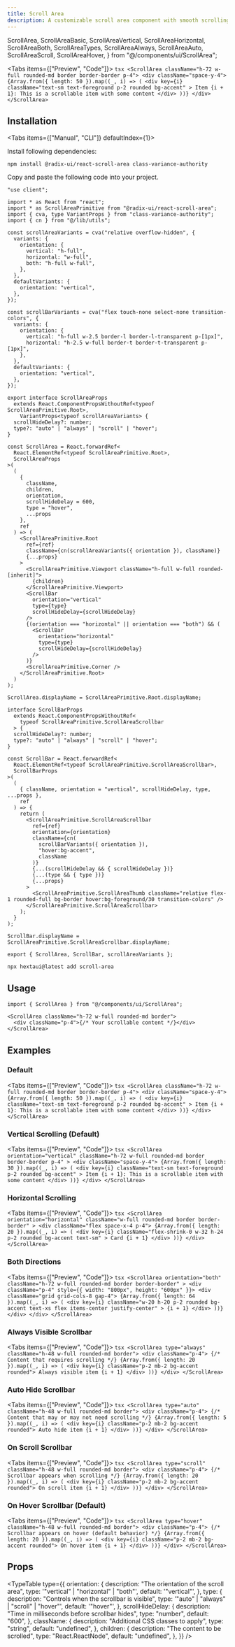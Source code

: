 ```yaml
---
title: Scroll Area
description: A customizable scroll area component with smooth scrolling and accessible scrollbars.
---
```




  ScrollArea,
  ScrollAreaBasic,
  ScrollAreaVertical,
  ScrollAreaHorizontal,
  ScrollAreaBoth,
  ScrollAreaTypes,
  ScrollAreaAlways,
  ScrollAreaAuto,
  ScrollAreaScroll,
  ScrollAreaHover,
} from "@/components/ui/ScrollArea";

<Tabs items={["Preview", "Code"]}>
  <Tab value="Preview">
    <PreviewContainer>
      <ScrollAreaBasic />
    </PreviewContainer>
  </Tab>
  <Tab value="Code">
    ```tsx
    <ScrollArea className="h-72 w-full rounded-md border border-border p-4">
      <div className="space-y-4">
        {Array.from({ length: 50 }).map((_, i) => (
          <div
            key={i}
            className="text-sm text-foreground p-2 rounded bg-accent"
          >
            Item {i + 1}: This is a scrollable item with some content
          </div>
        ))}
      </div>
    </ScrollArea>
    ```
  </Tab>
</Tabs>

## Installation

<Tabs items={["Manual", "CLI"]} defaultIndex={1}>
<Tab value="Manual">

Install following dependencies:

```package-install
npm install @radix-ui/react-scroll-area class-variance-authority
```

Copy and paste the following code into your project.

```tsx title="components/ui/scroll-area.tsx"
"use client";

import * as React from "react";
import * as ScrollAreaPrimitive from "@radix-ui/react-scroll-area";
import { cva, type VariantProps } from "class-variance-authority";
import { cn } from "@/lib/utils";

const scrollAreaVariants = cva("relative overflow-hidden", {
  variants: {
    orientation: {
      vertical: "h-full",
      horizontal: "w-full",
      both: "h-full w-full",
    },
  },
  defaultVariants: {
    orientation: "vertical",
  },
});

const scrollBarVariants = cva("flex touch-none select-none transition-colors", {
  variants: {
    orientation: {
      vertical: "h-full w-2.5 border-l border-l-transparent p-[1px]",
      horizontal: "h-2.5 w-full border-t border-t-transparent p-[1px]",
    },
  },
  defaultVariants: {
    orientation: "vertical",
  },
});

export interface ScrollAreaProps
  extends React.ComponentPropsWithoutRef<typeof ScrollAreaPrimitive.Root>,
    VariantProps<typeof scrollAreaVariants> {
  scrollHideDelay?: number;
  type?: "auto" | "always" | "scroll" | "hover";
}

const ScrollArea = React.forwardRef<
  React.ElementRef<typeof ScrollAreaPrimitive.Root>,
  ScrollAreaProps
>(
  (
    {
      className,
      children,
      orientation,
      scrollHideDelay = 600,
      type = "hover",
      ...props
    },
    ref
  ) => (
    <ScrollAreaPrimitive.Root
      ref={ref}
      className={cn(scrollAreaVariants({ orientation }), className)}
      {...props}
    >
      <ScrollAreaPrimitive.Viewport className="h-full w-full rounded-[inherit]">
        {children}
      </ScrollAreaPrimitive.Viewport>
      <ScrollBar
        orientation="vertical"
        type={type}
        scrollHideDelay={scrollHideDelay}
      />
      {(orientation === "horizontal" || orientation === "both") && (
        <ScrollBar
          orientation="horizontal"
          type={type}
          scrollHideDelay={scrollHideDelay}
        />
      )}
      <ScrollAreaPrimitive.Corner />
    </ScrollAreaPrimitive.Root>
  )
);

ScrollArea.displayName = ScrollAreaPrimitive.Root.displayName;

interface ScrollBarProps
  extends React.ComponentPropsWithoutRef<
    typeof ScrollAreaPrimitive.ScrollAreaScrollbar
  > {
  scrollHideDelay?: number;
  type?: "auto" | "always" | "scroll" | "hover";
}

const ScrollBar = React.forwardRef<
  React.ElementRef<typeof ScrollAreaPrimitive.ScrollAreaScrollbar>,
  ScrollBarProps
>(
  (
    { className, orientation = "vertical", scrollHideDelay, type, ...props },
    ref
  ) => {
    return (
      <ScrollAreaPrimitive.ScrollAreaScrollbar
        ref={ref}
        orientation={orientation}
        className={cn(
          scrollBarVariants({ orientation }),
          "hover:bg-accent",
          className
        )}
        {...(scrollHideDelay && { scrollHideDelay })}
        {...(type && { type })}
        {...props}
      >
        <ScrollAreaPrimitive.ScrollAreaThumb className="relative flex-1 rounded-full bg-border hover:bg-foreground/30 transition-colors" />
      </ScrollAreaPrimitive.ScrollAreaScrollbar>
    );
  }
);

ScrollBar.displayName = ScrollAreaPrimitive.ScrollAreaScrollbar.displayName;

export { ScrollArea, ScrollBar, scrollAreaVariants };
```

</Tab>
<Tab value="CLI">

```package-install
npx hextaui@latest add scroll-area
```

</Tab>
</Tabs>

## Usage

```tsx
import { ScrollArea } from "@/components/ui/ScrollArea";
```

```tsx
<ScrollArea className="h-72 w-full rounded-md border">
  <div className="p-4">{/* Your scrollable content */}</div>
</ScrollArea>
```

## Examples

### Default

<Tabs items={["Preview", "Code"]}>
  <Tab value="Preview">
    <PreviewContainer>
      <ScrollAreaBasic />
    </PreviewContainer>
  </Tab>
  <Tab value="Code">
    ```tsx
    <ScrollArea className="h-72 w-full rounded-md border border-border p-4">
      <div className="space-y-4">
        {Array.from({ length: 50 }).map((_, i) => (
          <div
            key={i}
            className="text-sm text-foreground p-2 rounded bg-accent"
          >
            Item {i + 1}: This is a scrollable item with some content
          </div>
        ))}
      </div>
    </ScrollArea>
    ```
  </Tab>
</Tabs>

### Vertical Scrolling (Default)

<Tabs items={["Preview", "Code"]}>
  <Tab value="Preview">
    <PreviewContainer>
      <ScrollAreaVertical />
    </PreviewContainer>
  </Tab>
  <Tab value="Code">
    ```tsx
    <ScrollArea
      orientation="vertical"
      className="h-72 w-full rounded-md border border-border p-4"
    >
      <div className="space-y-4">
        {Array.from({ length: 30 }).map((_, i) => (
          <div
            key={i}
            className="text-sm text-foreground p-2 rounded bg-accent"
          >
            Item {i + 1}: This is a scrollable item with some content
          </div>
        ))}
      </div>
    </ScrollArea>
    ```
  </Tab>
</Tabs>

### Horizontal Scrolling

<Tabs items={["Preview", "Code"]}>
  <Tab value="Preview">
    <PreviewContainer>
      <ScrollAreaHorizontal />
    </PreviewContainer>
  </Tab>
  <Tab value="Code">
    ```tsx
    <ScrollArea
      orientation="horizontal"
      className="w-full rounded-md border border-border"
    >
      <div className="flex space-x-4 p-4">
        {Array.from({ length: 20 }).map((_, i) => (
          <div
            key={i}
            className="flex-shrink-0 w-32 h-24 p-2 rounded bg-accent text-sm"
          >
            Card {i + 1}
          </div>
        ))}
      </div>
    </ScrollArea>
    ```
  </Tab>
</Tabs>

### Both Directions

<Tabs items={["Preview", "Code"]}>
  <Tab value="Preview">
    <PreviewContainer>
      <ScrollAreaBoth />
    </PreviewContainer>
  </Tab>
  <Tab value="Code">
    ```tsx
    <ScrollArea
      orientation="both"
      className="h-72 w-full rounded-md border border-border"
    >
      <div className="p-4" style={{ width: "800px", height: "600px" }}>
        <div className="grid grid-cols-8 gap-4">
          {Array.from({ length: 64 }).map((_, i) => (
            <div
              key={i}
              className="w-20 h-20 p-2 rounded bg-accent text-xs flex items-center justify-center"
            >
              {i + 1}
            </div>
          ))}
        </div>
      </div>
    </ScrollArea>
    ```
  </Tab>
</Tabs>

### Always Visible Scrollbar

<Tabs items={["Preview", "Code"]}>
  <Tab value="Preview">
    <PreviewContainer>
      <ScrollAreaAlways />
    </PreviewContainer>
  </Tab>
  <Tab value="Code">
    ```tsx
    <ScrollArea type="always" className="h-48 w-full rounded-md border">
      <div className="p-4">
        {/* Content that requires scrolling */}
        {Array.from({ length: 20 }).map((_, i) => (
          <div key={i} className="p-2 mb-2 bg-accent rounded">
            Always visible item {i + 1}
          </div>
        ))}
      </div>
    </ScrollArea>
    ```
  </Tab>
</Tabs>

### Auto Hide Scrollbar

<Tabs items={["Preview", "Code"]}>
  <Tab value="Preview">
    <PreviewContainer>
      <ScrollAreaAuto />
    </PreviewContainer>
  </Tab>
  <Tab value="Code">
    ```tsx
    <ScrollArea type="auto" className="h-48 w-full rounded-md border">
      <div className="p-4">
        {/* Content that may or may not need scrolling */}
        {Array.from({ length: 5 }).map((_, i) => (
          <div key={i} className="p-2 mb-2 bg-accent rounded">
            Auto hide item {i + 1}
          </div>
        ))}
      </div>
    </ScrollArea>
    ```
  </Tab>
</Tabs>

### On Scroll Scrollbar

<Tabs items={["Preview", "Code"]}>
  <Tab value="Preview">
    <PreviewContainer>
      <ScrollAreaScroll />
    </PreviewContainer>
  </Tab>
  <Tab value="Code">
    ```tsx
    <ScrollArea type="scroll" className="h-48 w-full rounded-md border">
      <div className="p-4">
        {/* Scrollbar appears when scrolling */}
        {Array.from({ length: 20 }).map((_, i) => (
          <div key={i} className="p-2 mb-2 bg-accent rounded">
            On scroll item {i + 1}
          </div>
        ))}
      </div>
    </ScrollArea>
    ```
  </Tab>
</Tabs>

### On Hover Scrollbar (Default)

<Tabs items={["Preview", "Code"]}>
  <Tab value="Preview">
    <PreviewContainer>
      <ScrollAreaHover />
    </PreviewContainer>
  </Tab>
  <Tab value="Code">
    ```tsx
    <ScrollArea type="hover" className="h-48 w-full rounded-md border">
      <div className="p-4">
        {/* Scrollbar appears on hover (default behavior) */}
        {Array.from({ length: 20 }).map((_, i) => (
          <div key={i} className="p-2 mb-2 bg-accent rounded">
            On hover item {i + 1}
          </div>
        ))}
      </div>
    </ScrollArea>
    ```
  </Tab>
</Tabs>

## Props

<TypeTable
  type={{
    orientation: {
      description: "The orientation of the scroll area",
      type: '"vertical" | "horizontal" | "both"',
      default: '"vertical"',
    },
    type: {
      description: "Controls when the scrollbar is visible",
      type: '"auto" | "always" | "scroll" | "hover"',
      default: '"hover"',
    },
    scrollHideDelay: {
      description: "Time in milliseconds before scrollbar hides",
      type: "number",
      default: "600",
    },
    className: {
      description: "Additional CSS classes to apply",
      type: "string",
      default: "undefined",
    },
    children: {
      description: "The content to be scrolled",
      type: "React.ReactNode",
      default: "undefined",
    },
  }}
/>
